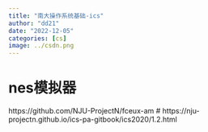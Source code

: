 ```yaml
---
title: "南大操作系统基础-ics"
author: "dd21"
date: "2022-12-05" 
categories: [cs]
image: ../csdn.png
---
```



# nes模拟器
https://github.com/NJU-ProjectN/fceux-am
# 
https://nju-projectn.github.io/ics-pa-gitbook/ics2020/1.2.html
